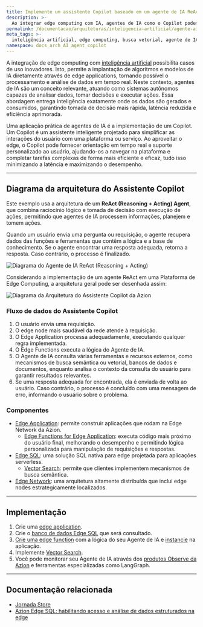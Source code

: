 ```yaml
---
title: Implemente um assistente Copilot baseado em um agente de IA ReAct
description: >-
  Ao integrar edge computing com IA, agentes de IA como o Copilot podem fornecer suporte personalizado rápido e inteligência em tempo real diretamente no edge.
permalink: /documentacao/arquiteturas/inteligencia-artificial/agente-ai-assistente-copilot/
meta_tags: >-
  inteligência artificial, edge computing, busca vetorial, agente de IA
namespace: docs_arch_AI_agent_copilot
---
```


A integração de edge computing com [inteligência artificial](https://www.azion.com/pt-br/solucoes/agentes-de-ia/) possibilita casos de uso inovadores. Isto, permite a implantação de algoritmos e modelos de IA diretamente através de edge applications, tornando possível o processamento e análise de dados em tempo real. Neste contexto, agentes de IA são um conceito relevante, atuando como sistemas autônomos capazes de analisar dados, tomar decisões e executar ações. Essa abordagem entrega inteligência exatamente onde os dados são gerados e consumidos, garantindo tomada de decisão mais rápida, latência reduzida e eficiência aprimorada.

Uma aplicação prática de agentes de IA é a implementação de um Copilot. Um Copilot é um assistente inteligente projetado para simplificar as interações do usuário com uma plataforma ou serviço. Ao aproveitar o edge, o Copilot pode fornecer orientação em tempo real e suporte personalizado ao usuário, ajudando-os a navegar na plataforma e completar tarefas complexas de forma mais eficiente e eficaz, tudo isso minimizando a latência e maximizando o desempenho.

---

## Diagrama da arquitetura do Assistente Copilot

Este exemplo usa a arquitetura de um **ReAct (Reasoning + Acting) Agent**, que combina raciocínio lógico e tomada de decisão com execução de ações, permitindo que agentes de IA processem informações, planejem e tomem ações.

Quando um usuário envia uma pergunta ou requisição, o agente recupera dados das funções e ferramentas que contêm a lógica e a base de conhecimento. Se o agente encontrar uma resposta adequada, retorna a resposta. Caso contrário, o processo é finalizado.

![Diagrama do Agente de IA ReAct (Reasoning + Acting)](/assets/docs/images/uploads/react-agent-architecture-diagram.png)

Considerando a implementação de um agente ReAct em uma Plataforma de Edge Computing, a arquitetura geral pode ser desenhada assim:

![Diagrama da Arquitetura do Assistente Copilot da Azion](/assets/docs/images/uploads/azion-copilot-assistant-architecture-diagram.png)

### Fluxo de dados do Assistente Copilot

1. O usuário envia uma requisição.
2. O edge node mais saudável da rede atende à requisição.
3. O Edge Application processa adequadamente, executando qualquer regra implementada.
4. O Edge Functions executa a lógica do Agente de IA.
5. O Agente de IA consulta várias ferramentas e recursos externos, como mecanismos de busca semântica ou vetorial, bancos de dados e documentos, enquanto analisa o contexto da consulta do usuário para garantir resultados relevantes.
6. Se uma resposta adequada for encontrada, ela é enviada de volta ao usuário. Caso contrário, o processo é concluído com uma mensagem de erro, informando o usuário sobre o problema.

### Componentes

- [Edge Application](/pt-br/documentacao/produtos/build/edge-application/): permite construir aplicações que rodam na Edge Network da Azion.
  - [Edge Functions for Edge Application](/pt-br/documentacao/produtos/build/edge-application/edge-functions/): executa código mais próximo do usuário final, melhorando o desempenho e permitindo lógica personalizada para manipulação de requisições e respostas.
- [Edge SQL](/pt-br/documentacao/produtos/store/edge-sql/): uma solução SQL nativa para edge projetada para aplicações serverless.
  - [Vector Search](/pt-br/documentacao/produtos/store/edge-sql/vector-search/): permite que clientes implementem mecanismos de busca semântica.
- [Edge Network](https://www.azion.com/pt-br/produtos/nossa-rede/): uma arquitetura altamente distribuída que inclui edge nodes estrategicamente localizados.

---

## Implementação

1. Crie uma [edge application](/pt-br/documentacao/produtos/guias/build/criar-uma-aplicacao/).
2. Crie o [banco de dados Edge SQL](/pt-br/documentacao/produtos/store/sql/criar-banco-de-dados/) que será consultado.
3. [Crie uma edge function](/pt-br/documentacao/produtos/build/edge-application/edge-functions/) com a lógica do seu Agente de IA e [instancie](/en/documentation/products/guides/build/instantiate-edge-functions/) na aplicação.
4. Implemente [Vector Search](/pt-br/documentacao/produtos/guias/edge-sql-vector-search/).
5. Você pode monitorar seu Agente de IA através dos [produtos Observe da Azion](/pt-br/documentacao/produtos/observe/visao-geral/) e ferramentas especializadas como LangGraph.

---

## Documentação relacionada

- [Jornada Store](/pt-br/documentacao/produtos/store/visao-geral/)
- [Azion Edge SQL: habilitando acesso e análise de dados estruturados na edge](https://www.azion.com/pt-br/blog/azion-edge-sql/)
